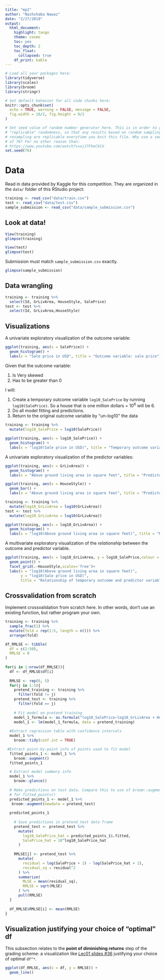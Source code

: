 ```yaml
---
title: "mp2"
author: "Nashshaba Nawaz"
date: "2/27/2019"
output: 
  html_document:
    highlight: tango
    theme: cosmo
    toc: yes
    toc_depth: 2
    toc_float:
      collapsed: true
    df_print: kable
---
```


```r
# Load all your packages here:
library(tidyverse)
library(scales)
library(broom)
library(stringr)

# Set default behavior for all code chunks here:
knitr::opts_chunk$set(
  echo = TRUE, warning = FALSE, message = FALSE,
  fig.width = 16/2, fig.height = 9/2
)

# Set seed value of random number generator here. This is in order to get
# "replicable" randomness, so that any results based on random sampling or
# resampling are replicable everytime you knit this file. Why use a seed value
# of 76? For no other reason than:
# https://www.youtube.com/watch?v=xjJ7FheCkCU
set.seed(76)
```

# Data

Read in data provided by Kaggle for this competition. They are organized in the `data/` folder of this RStudio project:

```r
training <- read_csv("data/train.csv")
test <- read_csv("data/test.csv")
sample_submission <- read_csv("data/sample_submission.csv")
```

## Look at data!

```r
View(training)
glimpse(training)

View(test)
glimpse(test)
```

Submission must match `sample_submission.csv` exactly.

```r
glimpse(sample_submission)
```
## Data wrangling


```r
training <- training %>% 
  select(Id, GrLivArea, HouseStyle, SalePrice)
test <- test %>% 
  select(Id, GrLivArea,HouseStyle)
```

## Visualizations

A univariate exploratory visualization of the outcome variable:

```r
ggplot(training, aes(x = SalePrice)) +
  geom_histogram() +
  labs(x = "Sale price in USD", title = "Outcome variable: sale price")
```

Given that the outcome variable:

1. Is Very skewed
1. Has to be greater than 0

I will:

1. Create a temporary outcome variable `log10_SalePrice` by running `log10(SalePrice)`. So a house that is one million dollars = 10^6^ will be 6.
1. Do all model fitting and predictions.
1. Return to the original outcome variable by "un-log10" the data

```r
training <- training %>% 
  mutate(log10_SalePrice = log10(SalePrice))
```

```r
ggplot(training, aes(x = log10_SalePrice)) +
  geom_histogram() +
  labs(x = "log10(Sale price in USD)", title = "Temporary outcome variable: log10(sale price)")
```

A univariate exploratory visualization of the predictor variables:

```r
ggplot(training, aes(x = GrLivArea)) +
  geom_histogram() +
  labs(x = "Above ground living area in square feet", title = "Predictor variable: living area")

ggplot(training, aes(x = HouseStyle)) +
  geom_bar() +
  labs(x = "Above ground living area in square feet", title = "Predictor variable: living area")
```



```r
training <- training %>% 
  mutate(log10_GrLivArea = log10(GrLivArea))
test <- test %>% 
  mutate(log10_GrLivArea = log10(GrLivArea))
```

```r
ggplot(training, aes(x = log10_GrLivArea)) +
  geom_histogram() +
  labs(x = "log10(Above ground living area in square feet)", title = "New predictor variable: log10(living area)")
```

A multivariate exploratory visualization of the *relationship* between the outcome and predictor variable.

```r
ggplot(training, aes(x = log10_GrLivArea, y = log10_SalePrice,colour = factor(HouseStyle))) +
  geom_point() +
  facet_grid(.~HouseStyle,scales='free')+
  labs(x = "log10(Above ground living area in square feet)", 
       y = "log10(Sale price in USD)",
       title = "Relationship of temporary outcome and predictor variable")
```
## Crossvalidation from scratch

Implement crossvalidation from scratch here. In other words, don't use an existing function, but rather program your own. 

```r
training <- training %>% 
  sample_frac(1) %>% 
  mutate(fold = rep(1:5, length = n())) %>% 
  arrange(fold)

df_RMLSE <- tibble(
  df = c(2:50),
  RMLSE = 0
)
  
for(i in 1:nrow(df_RMLSE)){
  df <- df_RMLSE$df[i]
  
  RMLSE <- rep(0, 5)
  for(j in 1:5){
    pretend_training <- training %>% 
      filter(fold != j)
    pretend_test <- training %>% 
      filter(fold == j)
    
    # Fit model on pretend training
    model_1_formula <- as.formula("log10_SalePrice~log10_GrLivArea + HouseStyle")
    model_1 <- lm(model_1_formula, data = pretend_training)
  
  #Extract regression table with confidence intervals
  model_1 %>%
    broom::tidy(conf.int = TRUE)

 #Extract point-by-point info of points used to fit model
  fitted_points_1 <- model_1 %>%
    broom::augment()
  fitted_points_1

  # Extract model summary info
  model_1 %>%
    broom::glance()
  
  # Make predictions on test data. Compare this to use of broom::augment()
  # for fitted_points()
  predicted_points_1 <- model_1 %>%
   broom::augment(newdata = pretend_test)
   
  predicted_points_1 
    
    # Save predictions in pretend_test data frame
    pretend_test <- pretend_test %>% 
      mutate(
        log10_SalePrice_hat = predicted_points_1$.fitted,
        SalePrice_hat = 10^log10_SalePrice_hat
      )
    
    RMLSE[j] <- pretend_test %>% 
      mutate(
        residual = log(SalePrice + 1) - log(SalePrice_hat + 1),
        residual_sq = residual^2
      ) %>% 
      summarize(
        MLSE = mean(residual_sq),
        RMLSE = sqrt(MLSE)
      ) %>% 
      pull(RMLSE)
  }
  
  df_RMLSE$RMLSE[i] <- mean(RMLSE) 
}
```

## Visualization justifying your choice of "optimal" df

This subsection relates to the **point of diminishing returns** step of the grading scheme: a visualization like [Lec01 slides \#36](http://rudeboybert.rbind.io/talk/2019-01-13-Williams.pdf#page=36){target="_blank"} justifying your choice of optimal `df^*`. 

```r
ggplot(df_RMLSE, aes(x = df, y = RMLSE)) +
  geom_line()
```